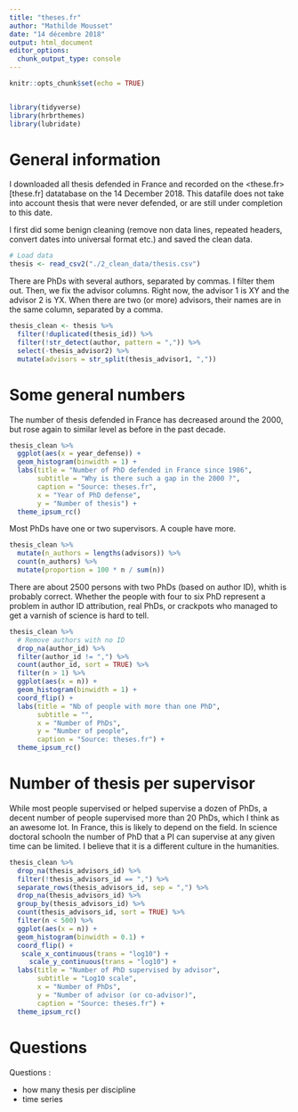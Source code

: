 ```yaml
---
title: "theses.fr"
author: "Mathilde Mousset"
date: "14 décembre 2018"
output: html_document
editor_options: 
  chunk_output_type: console
---
```


```r
knitr::opts_chunk$set(echo = TRUE)


library(tidyverse)
library(hrbrthemes)
library(lubridate)
```



# General information

I downloaded all thesis defended in France and recorded on the <these.fr>[these.fr] datatabase on the 14 December 2018. This datafile does not take into account thesis that were never defended, or are still under completion to this date.

I first did some benign cleaning (remove non data lines, repeated headers, convert dates into universal format etc.) and saved the clean data.


```r
# Load data
thesis <- read_csv2("./2_clean_data/thesis.csv")
```


There are PhDs with several authors, separated by commas. I filter them out.
Then, we fix the advisor columns. Right now, the advisor 1 is XY and the advisor 2 is YX. When there are two (or more) advisors, their names are in the same column, separated by a comma.


```r
thesis_clean <- thesis %>% 
  filter(!duplicated(thesis_id)) %>% 
  filter(!str_detect(author, pattern = ",")) %>% 
  select(-thesis_advisor2) %>% 
  mutate(advisors = str_split(thesis_advisor1, ","))
```



# Some general numbers

The number of thesis defended in France has decreased around the 2000, but rose again to similar level as before in the past decade.

```r
thesis_clean %>% 
  ggplot(aes(x = year_defense)) +
  geom_histogram(binwidth = 1) +
  labs(title = "Number of PhD defended in France since 1986",
       subtitle = "Why is there such a gap in the 2000 ?",
       caption = "Source: theses.fr",
       x = "Year of PhD defense",
       y = "Number of thesis") +
  theme_ipsum_rc()
```


Most PhDs have one or two supervisors. A couple have more.

```r
thesis_clean %>% 
  mutate(n_authors = lengths(advisors)) %>%
  count(n_authors) %>% 
  mutate(proportion = 100 * n / sum(n))
```


There are about 2500 persons with two PhDs (based on author ID), whith is probably correct. Whether the people with four to six PhD represent a problem in author ID attribution, real PhDs, or crackpots who managed to get a varnish of science is hard to tell. 

```r
thesis_clean %>% 
  # Remove authors with no ID
  drop_na(author_id) %>% 
  filter(author_id != ",") %>% 
  count(author_id, sort = TRUE) %>% 
  filter(n > 1) %>% 
  ggplot(aes(x = n)) +
  geom_histogram(binwidth = 1) +
  coord_flip() +
  labs(title = "Nb of people with more than one PhD",
       subtitle = "",
       x = "Number of PhDs",
       y = "Number of people",
       caption = "Source: theses.fr") +
  theme_ipsum_rc()
```


# Number of thesis per supervisor

While most people supervised or helped supervise a dozen of PhDs, a decent number of people supervised more than 20 PhDs, which I think as an awesome lot. In France, this is likely to depend on the field. In science doctoral schooln the number of PhD that a PI can supervise at any given time can be limited. I believe that it is a different culture in the humanities.


```r
thesis_clean %>% 
  drop_na(thesis_advisors_id) %>% 
  filter(!thesis_advisors_id == ",") %>% 
  separate_rows(thesis_advisors_id, sep = ",") %>% 
  drop_na(thesis_advisors_id) %>% 
  group_by(thesis_advisors_id) %>% 
  count(thesis_advisors_id, sort = TRUE) %>% 
  filter(n < 500) %>% 
  ggplot(aes(x = n)) +
  geom_histogram(binwidth = 0.1) +
  coord_flip() +
   scale_x_continuous(trans = "log10") +
     scale_y_continuous(trans = "log10") +
  labs(title = "Number of PhD supervised by advisor",
       subtitle = "Log10 scale",
       x = "Number of PhDs",
       y = "Number of advisor (or co-advisor)",
       caption = "Source: theses.fr") +
  theme_ipsum_rc()
```



# Questions

Questions :

- how many thesis per discipline
- time series

